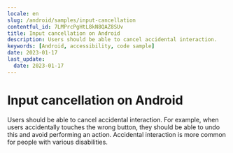 ```yaml
---
locale: en
slug: /android/samples/input-cancellation
contentful_id: 7LMPrcPgHtL8kN8QAZ8SUv
title: Input cancellation on Android
description: Users should be able to cancel accidental interaction.
keywords: [Android, accessibility, code sample]
date: 2023-01-17
last_update:
  date: 2023-01-17
---
```


# Input cancellation on Android

Users should be able to cancel accidental interaction. For example, when users accidentally touches the wrong button, they should be able to undo this and avoid performing an action. Accidental interaction is more common for people with various disabilities.

<CodeSample id="input-cancellation" locale="en" platform="android"/>
